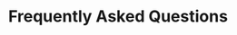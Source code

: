 ---
title: "Frequently Asked Questions"
details: "Explore this section to learn more about our NeuroBot and find answers to your questions."
items:
  - question: "What is NeuroBot?"
    answer: "Neuro Bot AI is a Solana trading bot powered by advanced AI technology, designed for speed, efficiency, and maximizing rewards. It scans on-chain data to identify promising tokens and executes trades with high precision."
  - question: "Why should I choose Neuro Bot AI?"
    answer: "NeuroBot is an on-brand AI copilot for businesses. It helps creators use generative AI to break through writer’s block, create original imagery, and repackage content into different formats and languages in your company's brand voice. Unlike most AI tools which are tied to individual tools and can produce pretty generic outputs,"
  - question: "Can I upgrade to a different plan at a later time?"
    answer: "NeuroBot is an on-brand AI copilot for businesses. It helps creators use generative AI to break through writer’s block, create original imagery, and repackage content into different formats and languages in your company's brand voice. Unlike most AI tools which are tied to individual tools and can produce pretty generic outputs,"
  - question: "What’s the cost of additional users?"
    answer: "NeuroBot is an on-brand AI copilot for businesses. It helps creators use generative AI to break through writer’s block, create original imagery, and repackage content into different formats and languages in your company's brand voice. Unlike most AI tools which are tied to individual tools and can produce pretty generic outputs,"
  - question: "What’s the commitment?"
    answer: "NeuroBot is an on-brand AI copilot for businesses. It helps creators use generative AI to break through writer’s block, create original imagery, and repackage content into different formats and languages in your company's brand voice. Unlike most AI tools which are tied to individual tools and can produce pretty generic outputs,"
shape_img: "/assets/imgs/shape/shape-s-60.png"
meta:
  meta_title: "faq page"
  meta_description: "faq page description"
---